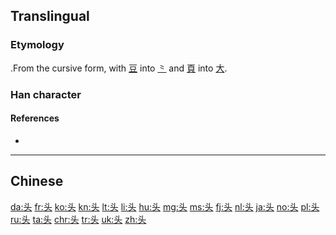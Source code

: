 {{also|斗|頭}}

==Translingual==
{{stroke order|strokes=5}}

===Etymology===
{{Han simp|頭}}.From the cursive form, with [[豆]] into [[⺀]] and [[頁]] into [[大]].

===Han character===
{{Han char|rn=37|rad=大|as=02|sn=5|four=|canj=X卜大 (XYK), 卜大 (YK)|ids=⿻⺀大}}

====References====
* {{Han ref|kx=0249.111|hdz=10526.020|uh=5934|ud=22836}}

----

==Chinese==
{{zh-see|頭}}

[[da:头]]
[[fr:头]]
[[ko:头]]
[[kn:头]]
[[lt:头]]
[[li:头]]
[[hu:头]]
[[mg:头]]
[[ms:头]]
[[fj:头]]
[[nl:头]]
[[ja:头]]
[[no:头]]
[[pl:头]]
[[ru:头]]
[[ta:头]]
[[chr:头]]
[[tr:头]]
[[uk:头]]
[[zh:头]]
